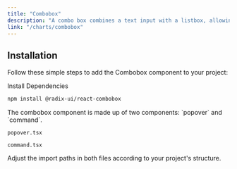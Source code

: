 ```yaml
---
title: "Combobox"
description: "A combo box combines a text input with a listbox, allowing users to filter options to match what they're looking for."
link: "/charts/combobox"
---
```


<ComponentPreview name="combobox-demo" />

## Installation

Follow these simple steps to add the Combobox component to your project:

<Steps>

<Step>
Install Dependencies
</Step>

```bash 
npm install @radix-ui/react-combobox
```

<Step>
    The combobox component is made up of two components: `popover` and `command`.
</Step>

`popover.tsx`
<CollapsibleSource name="popover" />

`command.tsx`
<CollapsibleSource name="command" />

<Step>
    Adjust the import paths in both files according to your project's structure.
</Step>

</Steps>
